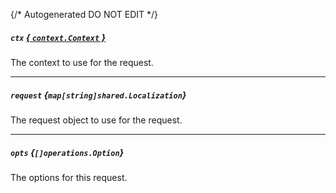 {/* Autogenerated DO NOT EDIT  */}

##### `ctx` [*{ `context.Context` }*](https://pkg.go.dev/context#Context)
The context to use for the request.

---
##### `request` *{`map[string]shared.Localization`}*
The request object to use for the request.
<Collapsible openLabel={Labels.showProperties} closeLabel={Labels.hideProperties}>
    <Localization/>
</Collapsible>

---
##### `opts` *{`[]operations.Option`}*
The options for this request.


